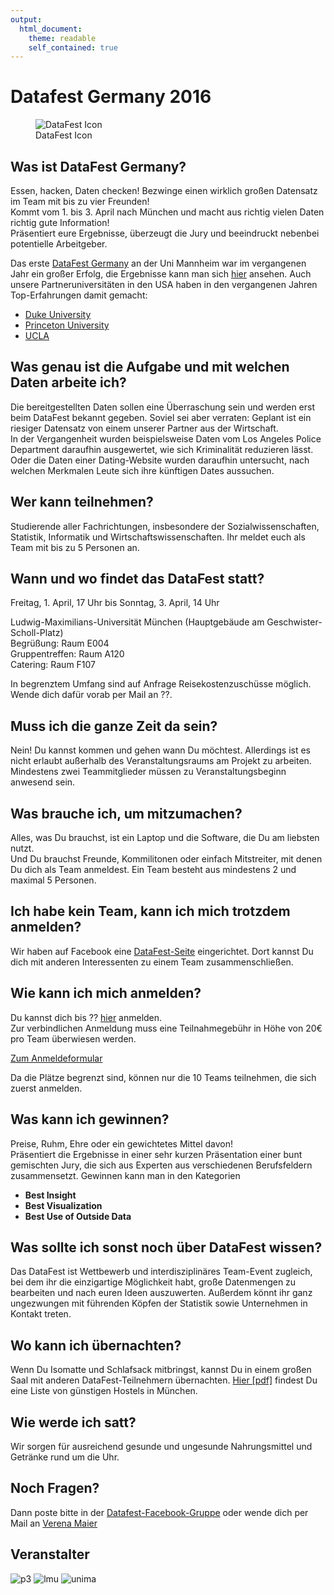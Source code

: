 ```yaml
---
output:
  html_document:
    theme: readable
    self_contained: true
---
```


# Datafest Germany 2016

![DataFest Icon](files/Datafest_01_150304_small.jpg)

## Was ist DataFest Germany? 

Essen, hacken, Daten checken! Bezwinge einen wirklich großen Datensatz im Team mit bis zu vier Freunden!  
Kommt vom 1. bis 3. April nach München und macht aus richtig vielen Daten richtig gute Information!  
Präsentiert eure Ergebnisse, überzeugt die Jury und beeindruckt nebenbei potentielle Arbeitgeber.

Das erste [DataFest Germany](https://gitlab.com/datafest15de/orga/blob/master/README.md) an der Uni Mannheim war im vergangenen Jahr ein großer Erfolg, die Ergebnisse kann man sich [hier](http://sswml.uni-mannheim.de/Teaching/DataFest%20Germany/) ansehen. Auch unsere Partneruniversitäten in den USA haben in den vergangenen Jahren Top-Erfahrungen damit gemacht:

- [Duke University](https://stat.duke.edu/datafest)
- [Princeton University](http://orfe.princeton.edu/datafest/)
- [UCLA](http://datafest.stat.ucla.edu/groups/datafest/)

## Was genau ist die Aufgabe und mit welchen Daten arbeite ich?

Die bereitgestellten Daten sollen eine Überraschung sein und werden erst beim DataFest bekannt gegeben. Soviel sei aber verraten: Geplant ist ein riesiger Datensatz von einem unserer Partner aus der Wirtschaft.  
In der Vergangenheit wurden beispielsweise Daten vom Los Angeles Police Department daraufhin ausgewertet, wie sich Kriminalität reduzieren lässt. Oder die Daten einer Dating-Website wurden daraufhin untersucht, nach welchen Merkmalen Leute sich ihre künftigen Dates aussuchen.

## Wer kann teilnehmen?

Studierende aller Fachrichtungen, insbesondere der Sozialwissenschaften, Statistik, Informatik und Wirtschaftswissenschaften. Ihr meldet euch als Team mit bis zu 5 Personen an.

## Wann und wo findet das DataFest statt?

Freitag, 1. April, 17 Uhr  bis Sonntag, 3. April, 14 Uhr

Ludwig-Maximilians-Universität München (Hauptgebäude am Geschwister-Scholl-Platz)  
Begrüßung: Raum E004  
Gruppentreffen:  Raum A120  
Catering: Raum F107

In begrenztem Umfang sind auf Anfrage Reisekostenzuschüsse möglich. Wende dich dafür vorab
per Mail an ??.

## Muss ich die ganze Zeit da sein?

Nein! Du kannst kommen und gehen wann Du möchtest. Allerdings ist es nicht erlaubt außerhalb des Veranstaltungsraums am Projekt zu arbeiten. Mindestens zwei Teammitglieder müssen zu Veranstaltungsbeginn anwesend sein.

## Was brauche ich, um mitzumachen?

Alles, was Du brauchst, ist ein Laptop und die Software, die Du am liebsten nutzt.  
Und Du brauchst Freunde, Kommilitonen oder einfach Mitstreiter, mit denen Du dich als Team anmeldest. Ein Team besteht aus mindestens 2 und maximal 5 Personen.

## Ich habe kein Team, kann ich mich trotzdem anmelden?

Wir haben auf Facebook eine [DataFest-Seite](https://www.facebook.com/groups/DataFestGermany/) eingerichtet. Dort kannst Du dich mit anderen Interessenten zu einem Team zusammenschließen. 

## Wie kann ich mich anmelden?

Du kannst dich bis ?? [hier](https://docs.google.com/forms/d/1vlDa3gnup3qiFaEhJ5xOWNZ7Apn43h_3oIcxU1iGm48/viewform) anmelden.  
Zur verbindlichen Anmeldung muss eine Teilnahmegebühr in Höhe von 20€ pro Team überwiesen werden.

[Zum Anmeldeformular](https://docs.google.com/forms/d/1vlDa3gnup3qiFaEhJ5xOWNZ7Apn43h_3oIcxU1iGm48/viewform)

Da die Plätze begrenzt sind, können nur die 10 Teams teilnehmen, die sich zuerst anmelden. 

## Was kann ich gewinnen?

Preise, Ruhm, Ehre oder ein gewichtetes Mittel davon!  
Präsentiert die Ergebnisse in einer sehr kurzen Präsentation einer bunt gemischten Jury, die sich aus Experten aus verschiedenen Berufsfeldern zusammensetzt. Gewinnen kann man in den Kategorien

- __Best Insight__
- __Best Visualization__
- __Best Use of Outside Data__
 
## Was sollte ich sonst noch über DataFest wissen?

Das DataFest ist Wettbewerb und interdisziplinäres Team-Event zugleich, bei dem ihr die einzigartige Möglichkeit habt, große Datenmengen zu bearbeiten und nach euren Ideen auszuwerten. Außerdem könnt ihr ganz ungezwungen mit führenden Köpfen der Statistik sowie Unternehmen in Kontakt treten.

## Wo kann ich übernachten?

Wenn Du Isomatte und Schlafsack mitbringst, kannst Du in einem großen Saal mit anderen DataFest-Teilnehmern übernachten. [Hier [pdf]](files/Uebernachtungsadressen.pdf) findest Du eine Liste von günstigen Hostels in München. 

## Wie werde ich satt?

Wir sorgen für ausreichend gesunde und ungesunde Nahrungsmittel und Getränke rund um die Uhr.

## Noch Fragen?

Dann poste bitte in der [Datafest-Facebook-Gruppe](https://www.facebook.com/groups/DataFestGermany/) oder wende dich per Mail an [Verena Maier](mailto:Verena.Maier@stat.uni-muenchen.de)


## Veranstalter

![p3](files/p3_group.png) ![lmu](files/LMU_Muenchen_Logo.jpg) ![unima](files/UniMA.png)
